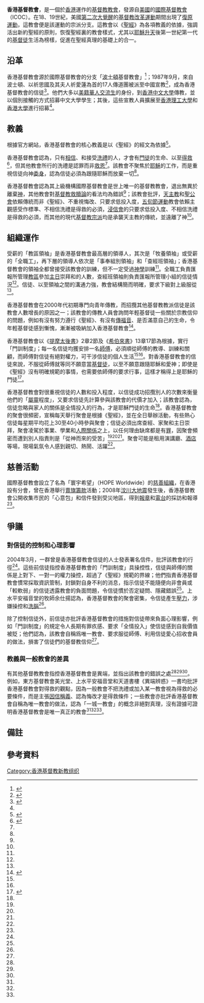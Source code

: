 {{unreliable sources|time=2016-07-13T12:00:00+08:00}}
{{Disputed|time=2016-07-15T03:25:22+00:00}}
{{Distinguish|香港基督宗教教會列表}}
{{Infobox Religious group
| group         = 香港基督教會
| image         = [[File:香港基督教會.jpg|300px]]
| image_caption = 香港基督教會的標誌
| population    = 約2,000人（1997年）
| founder       = 祈思國伉儷
| regions       = {{flag|Hong Kong}}
| religions     = [[基督教|基督教]]
| scriptures    = 《[[聖經|聖經]]》
| related-c     = {{link-en|國際基督教會|International Churches of Christ}}
| website       = http://www.hongkongcoc.org
}}
'''香港基督教會'''，是一個於[[香港|香港]]運作的[[基督教|基督教]][[教會|教會]]，發源自[[美國|美國]]的[[國際基督教會|國際基督教會]]（ICOC）。在18、19世紀，美國[[第二次大覺醒|第二次大覺醒]]的[[基督教改革運動|基督教改革運動]]期間出現了[[復原運動|復原運動]]，這教會便是該運動的宗派分支。這教會以《[[聖經|聖經]]》為各項教義的依據，強調活出新約聖經的原則，恢復聖經裏的教會樣式，尤其以[[耶穌升天|耶穌升天]]後第一世紀第一代的[[基督徒|基督徒]]生活為榜樣，促進在聖經真理的基礎上的合一。

== 沿革 ==
香港基督教會源於國際基督教會的分支「[[波士頓|波士頓]]基督教會」<ref name=shoe>{{cite web|title=香港基督教會C.O.C.|url=http://www.shining.org.hk/images/neweb/course02b/course02b_02/course02b_02e.doc|website=東方基督教會美光堂|accessdate=2016-02-10|archiveurl=https://web.archive.org/web/20050523214849/http://www.shining.org.hk/images/neweb/course02b/course02b_02/course02b_02e.doc|archivedate=2005年5月23日|deadurl=yes|df=}}</ref>；1987年9月，來自波士頓、以祈思國及其夫人祈愛蓮為首的17人傳道團被派至中國宣教<ref>{{cite web|title=教會歷史|url=http://www.hongkongcoc.org/index.php/en/about-our-church/church-history|website=香港基督教會|accessdate=2016-02-10|archiveurl=https://archive.is/20160210061851/http://www.hongkongcoc.org/index.php/en/about-our-church/church-history|archivedate=2016-02-10|deadurl=no}}</ref>，成為香港基督教會的信徒<ref name=sect>{{cite book|author1=異端辨惑|title=異端辨惑|publisher=天道書樓|year=1995|isbn=9789622086005}}</ref>。他們大多以[[美籍華人|美籍華人]][[交流生|交流生]]的身份，到[[香港中文大學|香港中文大學]]傳教，並以個別接觸的方式招募中文大學學生；其後，這些宣教人員擴展至[[香港理工大學|香港理工大學]]和[[香港大學|香港大學]]進行招募<ref name=sect/>。

== 教義 ==
根據官方網站，香港基督教會的核心教義是以《聖經》的經文為依據<ref>{{cite web|title=核心信念|url=http://www.hongkongcoc.org/index.php/en/about-our-church/our-belief|website=香港基督教會|accessdate=2016-02-10|archiveurl=https://archive.is/20160210131815/http://www.hongkongcoc.org/index.php/en/about-our-church/our-belief|archivedate=2016-02-10|deadurl=no}}</ref>。

香港基督教會認為，只有[[信念_(基督教)|相信]]、{{link-en|基督教的悔改|Repentance (Christianity)|悔改}}和接受[[洗禮|洗禮]]的人，才會有[[門徒_(基督教)|門徒]]的生命、以至[[得救|得救]]<ref name=WWW>{{cite web|title=香港基督教會|url=http://www.christianstudy.com/data/misc/church_of_christ_hk.html|website=武林英雄帖─中文基督教神學網站|accessdate=2016-02-10|archiveurl=https://archive.is/20160210084839/http://www.christianstudy.com/data/misc/church_of_christ_hk.html|archivedate=2016-02-10|deadurl=no}}</ref>，但其他教會所行的洗禮是認罪而非[[救恩|救恩]]<ref name=shoe/>。該教會不聚焦於[[耶穌|耶穌]]的工作，而是重視信徒向神[[委身|委身]]，認為信徒必須為跟隨耶穌而放棄一切<ref name=sect/>。

香港基督教會認為其上級機構國際基督教會是世上唯一的基督教教會，退出無異於離棄[[基督教的神|神]]，其他教會對[[基督教救贖論|基督教救贖論]]的看法均為錯誤<ref name=WWW/>；該教會批評，[[天主教|天主教]]和[[聖公會|聖公會]]依賴傳統而非《聖經》、不重視悔改、只要求低投入度，[[五旬節運動|五旬節運動]]教會依賴主觀感受作標準、不相信洗禮是得救的必須，[[浸信會|浸信會]]的只要求低投入度、不相信洗禮是得救的必須，而其他的現代[[基督教宗派|基督教宗派]]均是承襲天主教的傳統，並遠離了神<ref name="shoe" />。

== 組織運作 ==
受薪的「教區領袖」是香港基督教會最高層的領導人，其次是「牧養領袖」或受薪的「全職工」，再下層的領導人依次是「事奉組別領袖」和「查經班領袖」；香港基督教會的領袖全都曾接受該教會的訓練，但不一定受過[[神學|神學]]訓練<ref name="shoe" />。全職工負責匯報所管理[[教區|教區]]參加[[主日|主日]]崇拜和{{link-en|查經|Bible study (Christian)}}的人數，查經班領袖則負責匯報所管理小組的信徒情況<ref name="shoe" />。信徒、以至領袖之間的溝通力強，教會結構簡而明確，要求下級對上級服從<ref name="sect" />。

香港基督教會在2000年代初期專門向青年傳教，而招攬其他基督教教派信徒是該教會人數增長的原因之一；該教會的傳教人員會詢問年輕基督徒一些關於宗教信仰的問題，例如有沒有努力遵行《聖經》、有沒有[[傳福音|傳福音]]、是否滿意自己的生命，令年輕基督徒感到慚愧，漸漸被吸納加入香港基督教會<ref name=water>{{cite web|url=http://www.hkpec.org/shs/articles.php?doc=130'|author1=余仕揚|title=提防異端「香港基督教會」|website=上水平安福音堂|accessdate=2016-02-18|archiveurl=https://archive.is/20160218054734/http://www.hkpec.org/shs/articles.php?doc=130'|archivedate=2016-02-18|deadurl=no|date=2008-07-06}}</ref>。

香港基督教會以《[[提摩太後書|提摩太後書]]》2章2節{{noteTag|1=原文：「你在許多見證人面前聽見我所教訓的、也要交託那忠心能教導別人的人。」}}及《[[希伯來書|希伯來書]]》{{noteTag|1=原文：「你們要依從那些引導你們的、且要順服．因他們爲你們的靈魂時刻儆醒、好像那將來交帳的人．你們要使他們交的時候有快樂、不至憂愁．若憂愁就與你們無益了。」}}13章17節為根據，實行「門訓制度」；每一名信徒均獲安排一名[[師傅|師傅]]，必須順從師傅的教導、訓練和關顧，而師傅對信徒有絕對權力，可干涉信徒的個人生活<ref name="shoe" /><ref name="sect" />。對香港基督教會的信徒來說，不服從師傅就等同不願意當[[基督徒|基督徒]]，以至不願意跟隨耶穌和愛神；即使是《聖經》沒有明確規範的事情，也需要依師傅的要求行事，這樣才稱得上是耶穌的門徒<ref name=letter>{{cite web|author1=「一群香港基督教會的前會員」|title=道歉信|url=http://www.fundamentalbook.com/exhkcoc_apology_chi.doc|website=基要書室|accessdate=2016-02-16|archiveurl=https://web.archive.org/web/20101029152634/http://fundamentalbook.com/exhkcoc_apology_chi.doc|archivedate=2010-10-29|deadurl=no|date=2004-03-13}}</ref>。

香港基督教會對很重視信徒的人數和投入程度，以信徒成功招攬別人的次數來衡量他們的「[[靈性|屬靈]]程度」，又要求信徒先計算參與該教會的代價才加入；該教會認為，信徒忽略與家人的關係是全情投入的行為，才是耶穌門徒的生命<ref name=letter/>。香港基督教會的聚會很頻密，宣稱每天舉行聚會是根據《聖經》，並在全日舉辦活動，有些熱心信徒每星期平均花上30至40小時參與聚會；信徒必須出席查經、家聚和主日崇拜，聚會凌駕於事業、學業和[[人際關係|人際關係]]之上，以任何理由缺席都是有[[罪_(宗教)|罪]]，因聚會頻密而遭到別人指責則是「從神而來的受苦」<ref name="shoe" /><ref name=letter/><ref name=water/>。聚會可能是租用演講廳、[[酒店|酒店]]等場，現場氣氛令人感到親切、熱鬧、活躍<ref name=water/>。

== 慈善活動 ==
國際基督教會設立了名為「寰宇希望」（HOPE Worldwide）的[[慈善組織|慈善組織]]，在香港設有分會，曾在香港舉行[[賣旗籌款|賣旗籌款]]活動；2008年[[汶川大地震|汶川大地震]]發生後，香港基督教會公開收集市民的「心意包」和信件發到受災地區，得到[[報章|報章]]和[[電台|電台]]的採訪和報導<ref name=water/>。

== 爭議 ==
=== 對信徒的控制和心理影響 ===
2004年3月，一群曾是香港基督教會信徒的人士發表署名信件，批評該教會的行徑<ref name="letter" />。這些前信徒指控香港基督教會的「門訓制度」具操控性，信徒與師傅的關係是上對下、一對一的權力操控，超過了《聖經》規範的界線；他們指責香港基督教會慣常採取資訊管制，封鎖對自身不利的消息，指示信徒不能隨便向非會員或「較軟弱」的信徒透露教會的負面問題，令信徒慣於否定疑問、隱藏錯誤<ref name="letter" />。上水平安福音堂的牧師余仕揚認為，香港基督教會的聚會密集，令信徒產生[[壓力_(醫學)|壓力]]，涉嫌操控和[[洗腦|洗腦]]<ref name="water" />。

除了控制信徒外，前信徒亦批評香港基督教會的措施對信徒帶來負面心理影響，例如「門訓制度」的規定令人長期有罪疚感、要求「全情投入」使信徒感到自我價值被貶；他們認為，該教會自稱爲唯一教會、要求服從師傅、利用信徒愛心招收會員的做法，損害了信徒們的基督教信仰<ref name="letter" />。

=== 教義與一般教會的差異 ===
有其他基督教教會指控香港基督教會是異端，並指出該教會的錯誤之處<ref name="water" /><ref name="sect" /><ref name="shoe" />。例如，東方基督教會美光堂、上水平安福音堂和天道書樓《異端辨惑》一書均批評香港基督教會對得救的觀點，因為一般教會不把洗禮或加入某一教會視為得救的必要條件，而是主張[[因信稱義|因信稱義]]、認為悔改才是得救條件；一些教會亦批評香港基督教會自稱為唯一教會的做法，認為「一城一教會」的概念非絕對真理，沒有證據可證明香港基督教會是唯一真正的教會<ref name="water" /><ref name="sect" /><ref name="shoe" />。

== 備註 ==
{{noteFoot}}

== 參考資料 ==
{{reflist|2}}

[[Category:香港基督教新教组织|Category:香港基督教新教组织]]